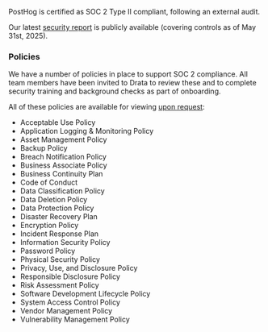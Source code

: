 PostHog is certified as SOC 2 Type II compliant, following an external audit. 

Our latest [security report](https://drive.google.com/file/d/1gZNorQK3Pq9KqNvUWXMNJsdQpUwxzKNe/view?usp=sharing) is publicly available (covering controls as of May 31st, 2025). 
### Policies

We have a number of policies in place to support SOC 2 compliance. All team members have been invited to Drata to review these and to complete security training and background checks as part of onboarding.

All of these policies are available for viewing [upon request](/talk-to-a-human):

- Acceptable Use Policy
- Application Logging & Monitoring Policy
- Asset Management Policy
- Backup Policy
- Breach Notification Policy
- Business Associate Policy
- Business Continuity Plan
- Code of Conduct
- Data Classification Policy
- Data Deletion Policy
- Data Protection Policy
- Disaster Recovery Plan
- Encryption Policy
- Incident Response Plan
- Information Security Policy
- Password Policy
- Physical Security Policy
- Privacy, Use, and Disclosure Policy
- Responsible Disclosure Policy
- Risk Assessment Policy
- Software Development Lifecycle Policy
- System Access Control Policy
- Vendor Management Policy
- Vulnerability Management Policy

